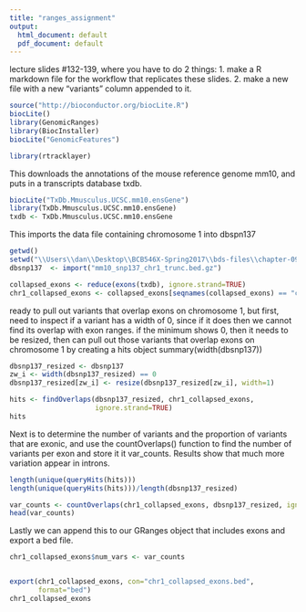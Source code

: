 ---
title: "ranges_assignment"
output:
  html_document: default
  pdf_document: default
---

lecture slides #132-139, where you have to do 2 things: 
1. make a R markdown file for the workflow that replicates these slides. 
2. make a new file with a new "variants" column appended to it.

```{r setup, include=FALSE}
source("http://bioconductor.org/biocLite.R")
biocLite()
library(GenomicRanges)
library(BiocInstaller)
biocLite("GenomicFeatures")

library(rtracklayer)
```
This downloads the annotations of the mouse reference genome mm10, and puts in a transcripts database txdb.
```{r}
biocLite("TxDb.Mmusculus.UCSC.mm10.ensGene")
library(TxDb.Mmusculus.UCSC.mm10.ensGene)
txdb <- TxDb.Mmusculus.UCSC.mm10.ensGene
```

This imports the data file containing chromosome 1 into dbspn137
```{r}
getwd()
setwd("\\Users\\dan\\Desktop\\BCB546X-Spring2017\\bds-files\\chapter-09-working-with-range-data")
dbsnp137  <- import("mm10_snp137_chr1_trunc.bed.gz")

collapsed_exons <- reduce(exons(txdb), ignore.strand=TRUE)
chr1_collapsed_exons <- collapsed_exons[seqnames(collapsed_exons) == "chr1"]
```

ready to pull out  variants that overlap exons on chromosome 1, but first, need to inspect if a variant has a width of 0,
since if it does then we cannot find its overlap with exon ranges.
if the minimum shows 0, then it needs to be resized, then can pull out those variants that overlap exons on chromosome 1 by creating a hits object
summary(width(dbsnp137))

```{r}
dbsnp137_resized <- dbsnp137
zw_i <- width(dbsnp137_resized) == 0
dbsnp137_resized[zw_i] <- resize(dbsnp137_resized[zw_i], width=1)

hits <- findOverlaps(dbsnp137_resized, chr1_collapsed_exons, 
                     ignore.strand=TRUE)
hits
```


Next is to determine the number of variants and the proportion of variants that are exonic, and use the countOverlaps() function to find the number of variants per exon and store it it var_counts. Results show that much more variation appear in introns.
```{r}
length(unique(queryHits(hits)))
length(unique(queryHits(hits)))/length(dbsnp137_resized)

var_counts <- countOverlaps(chr1_collapsed_exons, dbsnp137_resized, ignore.strand=TRUE)
head(var_counts)
```


Lastly we can append this to our GRanges object that includes exons and export a bed file.
```{r}
chr1_collapsed_exons$num_vars <- var_counts


export(chr1_collapsed_exons, con="chr1_collapsed_exons.bed",
       format="bed")
chr1_collapsed_exons
```


